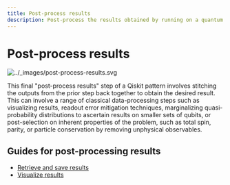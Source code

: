 ```yaml
---
title: Post-process results
description: Post-process the results obtained by running on a quantum computer.
---
```


# Post-process results

![../\_images/post-process-results.svg](/images/qiskit-patterns/post-process-results.svg)

This final "post-process results" step of a Qiskit pattern involves stitching the outputs from
the prior step back together to obtain the desired result. This can involve a range of classical
data-processing steps such as visualizing results, readout error mitigation techniques, marginalizing
quasi-probability distributions to ascertain results on smaller sets of qubits, or post-selection on inherent
properties of the problem, such as total spin, parity, or particle conservation by removing
unphysical observables.

## Guides for post-processing results
* [Retrieve and save results](./save-jobs)
* [Visualize results](./visualize-results)
